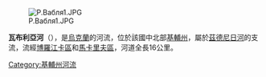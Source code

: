 [[Image:Р.Вабля1.JPG|right]]

'''瓦布利亞河'''（{{lang-uk|Вабля}}），是[[烏克蘭|烏克蘭]]的河流，位於該國中北部[[基輔州|基輔州]]，屬於[[茲德尼日河|茲德尼日河]]的支流，流經[[博羅江卡區|博羅江卡區]]和[[馬卡里夫區|馬卡里夫區]]，河道全長16公里。

{{DEFAULTSORT:Вабля (річка)}}
[[Category:基輔州河流|Category:基輔州河流]]


{{Ukraine-river-stub}}